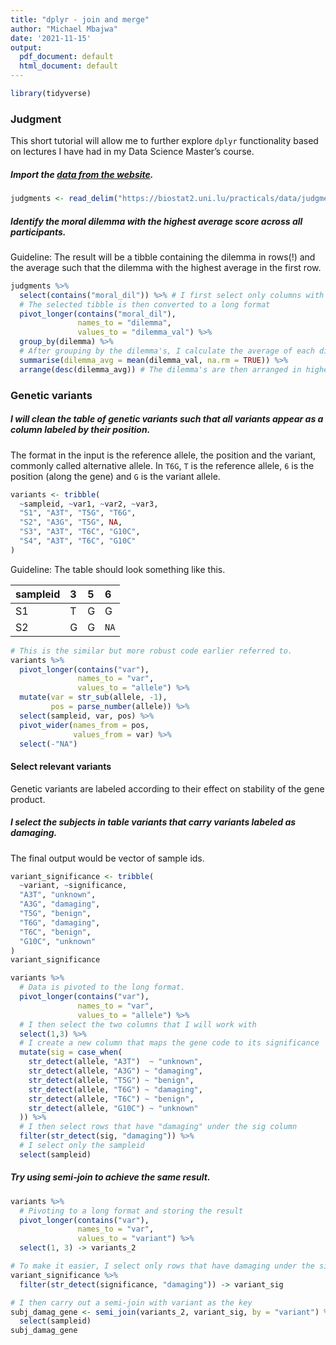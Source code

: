 ```yaml
---
title: "dplyr - join and merge"
author: "Michael Mbajwa"
date: '2021-11-15'
output:
  pdf_document: default
  html_document: default
---
```


```r
library(tidyverse)
```


### Judgment
This short tutorial will allow me to further explore `dplyr` functionality based on  lectures I have had in my Data Science Master's course. 

##### Import the [data from the website](  https://biostat2.uni.lu/practicals/data/judgments.tsv). 

```r
judgments <- read_delim("https://biostat2.uni.lu/practicals/data/judgments.tsv")
```

##### Identify the moral dilemma with the highest average score across all participants.
  
Guideline: The result will be a tibble containing the dilemma in rows(!) and the average such that the dilemma with the highest average in the first row. 

```r
judgments %>%
  select(contains("moral_dil")) %>% # I first select only columns with dilemma.
  # The selected tibble is then converted to a long format
  pivot_longer(contains("moral_dil"),
               names_to = "dilemma",
               values_to = "dilemma_val") %>% 
  group_by(dilemma) %>%
  # After grouping by the dilemma's, I calculate the average of each dilemma
  summarise(dilemma_avg = mean(dilemma_val, na.rm = TRUE)) %>%
  arrange(desc(dilemma_avg)) # The dilemma's are then arranged in highest to lowest using the dilemma_avg column
```


### Genetic variants

##### I will clean the table of genetic *variants* such that all variants appear as a column labeled by their position. 
The format in the input is the reference allele, the position and the variant, commonly called alternative allele. In `T6G`, `T` is the reference allele, `6` is the position (along the gene) and `G` is the variant allele. 
```r
variants <- tribble(
  ~sampleid, ~var1, ~var2, ~var3,
  "S1", "A3T", "T5G", "T6G",
  "S2", "A3G", "T5G", NA,
  "S3", "A3T", "T6C", "G10C",
  "S4", "A3T", "T6C", "G10C"
)
```

Guideline: The table should look something like this.

sampleid |3 | 5 |6
---------|:-|:-|:-
S1 | T|G |G
S2 |G |G |`NA`



```r
# This is the similar but more robust code earlier referred to.
variants %>%
  pivot_longer(contains("var"),
               names_to = "var",
               values_to = "allele") %>%
  mutate(var = str_sub(allele, -1),
         pos = parse_number(allele)) %>%
  select(sampleid, var, pos) %>%
  pivot_wider(names_from = pos,
              values_from = var) %>%
  select(-"NA")
```

#### Select relevant variants

Genetic variants are labeled according to their effect on stability of the gene product.  

##### I select the subjects in table *variants* that carry variants labeled as *damaging*. 
The final output would be vector of sample ids.

```r
variant_significance <- tribble(
  ~variant, ~significance,
  "A3T", "unknown",
  "A3G", "damaging",
  "T5G", "benign",
  "T6G", "damaging",
  "T6C", "benign",
  "G10C", "unknown"
)
variant_significance
```


```r
variants %>%
  # Data is pivoted to the long format.
  pivot_longer(contains("var"),
               names_to = "var",
               values_to = "allele") %>%
  # I then select the two columns that I will work with
  select(1,3) %>%
  # I create a new column that maps the gene code to its significance
  mutate(sig = case_when(
    str_detect(allele, "A3T")  ~ "unknown",
    str_detect(allele, "A3G") ~ "damaging",
    str_detect(allele, "T5G") ~ "benign",
    str_detect(allele, "T6G") ~ "damaging",
    str_detect(allele, "T6C") ~ "benign",
    str_detect(allele, "G10C") ~ "unknown"
  )) %>%
  # I then select rows that have "damaging" under the sig column
  filter(str_detect(sig, "damaging")) %>%
  # I select only the sampleid
  select(sampleid)
```


##### Try using semi-join to achieve the same result. {.bonus}

```r
variants %>%
  # Pivoting to a long format and storing the result
  pivot_longer(contains("var"),
               names_to = "var",
               values_to = "variant") %>%
  select(1, 3) -> variants_2

# To make it easier, I select only rows that have damaging under the significance column
variant_significance %>%
  filter(str_detect(significance, "damaging")) -> variant_sig

# I then carry out a semi-join with variant as the key
subj_damag_gene <- semi_join(variants_2, variant_sig, by = "variant") %>%
  select(sampleid)
subj_damag_gene
```

